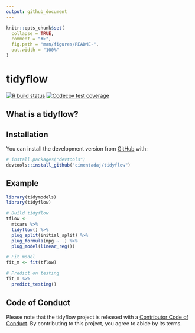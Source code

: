 ```yaml
---
output: github_document
---
```


<!-- README.md is generated from README.Rmd. Please edit that file -->

```r
knitr::opts_chunk$set(
  collapse = TRUE,
  comment = "#>",
  fig.path = "man/figures/README-",
  out.width = "100%"
)
```

# tidyflow

<!-- badges: start -->
[![R build status](https://github.com/cimentadaj/tidyflow/workflows/R-CMD-check/badge.svg)](https://github.com/cimentadaj/tidyflow/actions)
[![Codecov test coverage](https://codecov.io/gh/cimentadaj/tidyflow/branch/master/graph/badge.svg)](https://codecov.io/gh/cimentadaj/tidyflow?branch=master)
<!-- badges: end -->

## What is a tidyflow? 

<!-- A tidyflow is an object that can bundle together your data, splitting, resampling, preprocessing, modeling, and post-processing requests. For example, if you have a `recipe` and `parsnip` model, these can be combined into a workflow. The advantages are: -->

<!--  * You don't have to keep track of separate objects in your workspace. -->

<!--  * The recipe prepping and model fitting can be executed using a single call to `fit()`. -->

<!--  * If you have custom tuning parameter settings, these can be defined using a simpler interface when combined with [tune](https://github.com/tidymodels/tune). -->

<!--  * In the future, workflows will be able to add post-processing operations, such as modifying the probability cutoff for two-class models. -->
 
## Installation

You can install the development version from [GitHub](https://github.com/) with:

``` r
# install.packages("devtools")
devtools::install_github("cimentadaj/tidyflow")
```
 
## Example

```r
library(tidymodels)
library(tidyflow)

# Build tidyflow
tflow <-
  mtcars %>%
  tidyflow() %>%
  plug_split(initial_split) %>%
  plug_formula(mpg ~ .) %>%
  plug_model(linear_reg())

# Fit model
fit_m <- fit(tflow)

# Predict on testing
fit_m %>%
  predict_testing()

```

## Code of Conduct

Please note that the tidyflow project is released with a [Contributor Code of Conduct](https://contributor-covenant.org/version/2/0/CODE_OF_CONDUCT.html). By contributing to this project, you agree to abide by its terms.

